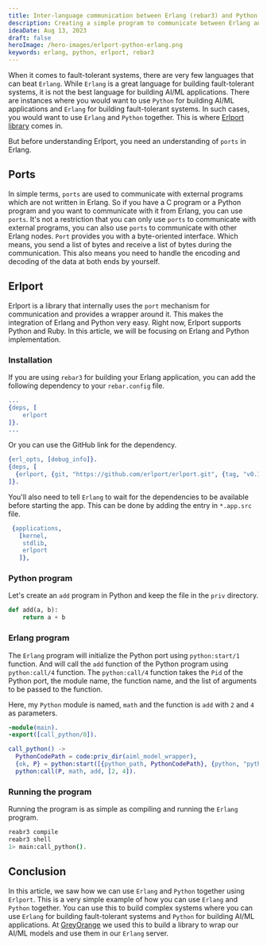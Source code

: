 ```yaml
---
title: Inter-language communication between Erlang (rebar3) and Python using Erlport
description: Creating a simple program to communicate between Erlang and Python using Erlport
ideaDate: Aug 13, 2023
draft: false
heroImage: /hero-images/erlport-python-erlang.png
keywords: erlang, python, erlport, rebar3
---
```


When it comes to fault-tolerant systems, there are very few languages that can beat `Erlang`.
While `Erlang` is a great language for building fault-tolerant systems, it is not the best language for building AI/ML applications.
There are instances where you would want to use `Python` for building AI/ML applications and `Erlang` for building fault-tolerant systems.
In such cases, you would want to use `Erlang` and `Python` together.
This is where [Erlport library](http://erlport.org/) comes in.

But before understanding Erlport, you need an understanding of `ports` in Erlang.

## Ports

In simple terms, `ports` are used to communicate with external programs which are not written in Erlang.
So if you have a C program or a Python program and you want to communicate with it from Erlang, you can use `ports`.
It's not a restriction that you can only use `ports` to communicate with external programs, you can also use `ports` to communicate with other Erlang nodes.
`Port` provides you with a byte-oriented interface.
Which means, you send a list of bytes and receive a list of bytes during the communication.
This also means you need to handle the encoding and decoding of the data at both ends by yourself.

## Erlport

Erlport is a library that internally uses the `port` mechanism for communication and provides a wrapper around it.
This makes the integration of Erlang and Python very easy.
Right now, Erlport supports Python and Ruby.
In this article, we will be focusing on Erlang and Python implementation.

### Installation

If you are using `rebar3` for building your Erlang application, you can add the following dependency to your `rebar.config` file.

```erlang
...
{deps, [
    erlport
]}.
...
```

Or you can use the GitHub link for the dependency.

```erlang
{erl_opts, [debug_info]}.
{deps, [
  {erlport, {git, "https://github.com/erlport/erlport.git", {tag, "v0.10.1"}}}
]}.
```

You'll also need to tell `Erlang` to wait for the dependencies to be available before starting the app.
This can be done by adding the entry in `*.app.src` file.

```erlang
 {applications,
   [kernel,
    stdlib,
    erlport
   ]},
```

### Python program

Let's create an `add` program in Python and keep the file in the `priv` directory.

```python
def add(a, b):
    return a + b
```

### Erlang program

The `Erlang` program will initialize the Python port using `python:start/1` function.
And will call the `add` function of the Python program using `python:call/4` function.
The `python:call/4` function takes the `Pid` of the Python port, the module name, the function name, and the list of arguments to be passed to the function.

Here, my `Python` module is named, `math` and the function is `add` with `2` and `4` as parameters.

```erlang
-module(main).
-export([call_python/0]).

call_python() ->
  PythonCodePath = code:priv_dir(aiml_model_wrapper),
  {ok, P} = python:start([{python_path, PythonCodePath}, {python, "python3"}]),
  python:call(P, math, add, [2, 4]).

```

### Running the program

Running the program is as simple as compiling and running the `Erlang` program.

```bash
reabr3 compile
reabr3 shell
1> main:call_python().
```

## Conclusion

In this article, we saw how we can use `Erlang` and `Python` together using `Erlport`.
This is a very simple example of how you can use `Erlang` and `Python` together.
You can use this to build complex systems where you can use `Erlang` for building fault-tolerant systems and `Python` for building AI/ML applications.
At [GreyOrange](https://www.greyorange.com) we used this to build a library to wrap our AI/ML models and use them in our `Erlang` server.


